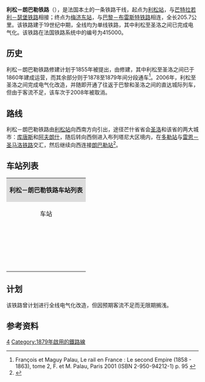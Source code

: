 {{Infobox rail system-route
|collapsed=no
|box_width=
|rail_name=利松－朗巴勒铁路<br>{{lang|fr|Ligne de Lison à Lamballe}}
|banner_color=
|sec_banner_color=
|logo_filename=
|image_width=
|logo_bgcolor=
|logo_note=
|image =Ligne Lison - Lamballe.svg
|imagesize=
|caption=利松－朗巴勒铁路路线图
|system_map=
|mapimage_width=
|map_bgcolor=
|locale={{FRA}}
|service_type=客货共用、干线铁路
|start=[[利松站|利松站]]、[[朗巴勒站|朗巴勒站]]
|begin_operation=1879年
|end_operation=
|operation_note=
|system_length=
|length_in_operation=
|total_length=206公里
|status=使用中
|line_title=线路
|lines=[[单线铁路|单线铁路]]
|stations=
|route_title=线路
|main_route=
|secondary_route=
|branch_route=
|standard=
|main_stations=[[利松站|利松站]]、[[圣洛站|圣洛站]]、[[布列塔尼地区多勒站|布列塔尼地区多勒站]]、[[朗巴勒站|朗巴勒站]]
|ridership=
|fleet_size=
|max_speed= 140km/h
|track_gauge={{standard gauge}}
|distance_between_mainlines=
|min_radius=
|max_grade=
|block_signal=自动闭塞
|electrified=25 kV – 50 Hz（部分）
|depot=
|operator={{法国交通数据|sncf}}
|franchise=
|hq=
|key_person=
|website=
|route_map=
}}

'''利松－朗巴勒铁路'''（{{lang-fr|Ligne de Lison à Lamballe}}），是法国本土的一条铁路干线，起点为[[利松站|利松站]]，与[[芒特拉若利－瑟堡铁路|芒特拉若利－瑟堡铁路]]相接；终点为[[梅济东站|梅济东站]]，与[[巴黎－布雷斯特铁路|巴黎－布雷斯特铁路]]相连，全长205.7公里。该铁路建于19世纪中期，全线均为单线铁路，其中利松至圣洛之间已完成电气化。该铁路在法国铁路系统中的编号为415000。

==历史==

利松－朗巴勒铁路修建计划于1855年被提出，由{{link-fr|西部铁路公司|Compagnie des chemins de fer de l'Ouest}}修建，其中利松至圣洛之间已于1860年建成运营，而其余部分则于1878至1879年间分段通车<ref>François et Maguy Palau, Le rail en France : Le second Empire (1858 - 1863), tome 2, F. et M. Palau, Paris 2001 (ISBN 2-950-94212-1) p. 95 {{fr}}</ref>。2006年，利松至圣洛之间完成电气化改造，并随即开通了往返于巴黎和圣洛之间的直达城际列车，但由于客流不足，该车次于2008年被取消。

==路线==
{{Main|{{link-fr|利松－朗巴勒铁路路线图|Schéma de la ligne de Lison à Lamballe}}}}
利松－朗巴勒铁路由[[利松站|利松站]]向西南方向引出，途径芒什省省会[[圣洛|圣洛]]和该省的两大城市：[[库唐斯|库唐斯]]和[[阿夫朗什|阿夫朗什]]，随后转向西侧进入布列塔尼大区境内，在[[多勒站|多勒站]]与[[雷恩－圣马洛铁路|雷恩－圣马洛铁路]]交汇，然后继续向西连接[[朗巴勒站|朗巴勒站]]<ref name="geo">{{Cite web|url=https://www.geoportail.gouv.fr/carte|title=Carte|accessdate=2021-01-18|author=Géoportail|language=fr|publisher=Géoportail|archive-url=https://web.archive.org/web/20170129154129/https://www.geoportail.gouv.fr/carte/|archive-date=2017-01-29|dead-url=yes}}</ref>。

==车站列表==

{| class="wikitable mw-collapsible " style="margin:1em auto 1em auto; font-size:smaller"
|colspan="5" align="center" style="background:#DCDCDC"|'''利松－朗巴勒铁路车站列表'''
|-
!align="center" |车站
!align="center" |公里数*
!align="center" |交汇路线
!align="center" |本线停靠车种
!align="center" |可换乘交通
|-
|align="center"|{{Arret|Lison|[[利松站|利松站]]}}
|0
|[[芒特拉若利－瑟堡铁路|芒特拉若利－瑟堡铁路]]<small>（[[巴黎圣拉扎尔站|巴黎]]方向）</small>↑<br>[[芒特拉若利－瑟堡铁路|芒特拉若利－瑟堡铁路]]<small>（[[瑟堡站|瑟堡]]方向）</small>↙
|align="center"|{{法国交通数据|ter|nor}}
|{{法国交通数据|car|14}}
|-
|align="center"|{{Arret|<s>Pont-Hébert|埃贝尔桥站</s>}}
|10.396
|
|align="center"|
|
|-
|align="center"|{{Arret|Saint-Lô|[[圣洛站|圣洛站]]}}
|18.467
|
|align="center"|{{法国交通数据|ter|nor}}
|{{法国交通数据/城市公共交通|圣洛}}<br>{{法国交通数据|car|50}}
|-
|align="center"|{{Arret|Carantilly - Marigny|[[卡朗蒂伊-马里尼站|卡朗蒂伊-马里尼站]]}}
|31.774
|
|align="center"|{{法国交通数据|ter|nor}}
|{{法国交通数据|car|50}}
|-
|align="center"|{{Arret|Coutances|[[库唐斯站|库唐斯站]]}}
|47.984
|
|align="center"|{{法国交通数据|ter|nor}}
|{{法国交通数据/城市公共交通|库唐斯}}<br>{{法国交通数据|car|50}}
|-
|align="center"|{{Arret|<s>Orval - Hyenville|奥尔瓦勒-扬维尔站</s>}}
|54.837
|
|align="center"|
|
|-
|align="center"|{{Arret|Folligny|[[福利尼站|福利尼站]]}}
|75.305
|[[阿让唐－格朗维尔铁路|阿让唐－格朗维尔铁路]]<small>（[[格朗维尔站|格朗维尔]]方向）</small>↖<br>[[阿让唐－格朗维尔铁路|阿让唐－格朗维尔铁路]]<small>（[[巴黎蒙帕纳斯站|巴黎]]方向）</small>↘
|align="center"|{{法国交通数据|ter|bre}}<br>{{法国交通数据|ter|nor}}
|{{法国交通数据|car|50}}
|-
|align="center"|{{Arret|<s>Montviron - Sartilly|蒙维龙-萨尔蒂伊</s>}}
|86.407
|
|align="center"|
|
|-
|align="center"|{{Arret|Avranches|[[阿夫朗什站|阿夫朗什站]]}}
|93.929
|
|align="center"|{{法国交通数据|ter|bre}}<br>{{法国交通数据|ter|nor}}
|{{法国交通数据|car|50}}
|-
|align="center"|{{Arret|Pontorson - Mont-Saint-Michel|[[蓬托尔松-圣米歇尔山站|蓬托尔松-圣米歇尔山站]]}}
|115.832
|
|align="center"|{{法国交通数据|ter|bre}}
|{{法国交通数据|car|35}}
|-
|align="center"|{{Arret|Dol-de-Bretagne|[[布列塔尼地区多勒站|布列塔尼地区多勒站]]}}
|137.511
|[[雷恩－圣马洛铁路|雷恩－圣马洛铁路]]<small>（[[圣马洛站|圣马洛]]方向）</small>↖<br>[[雷恩－圣马洛铁路|雷恩－圣马洛铁路]]<small>（[[雷恩站|雷恩]]方向）</small>↘
|align="center"|{{法国交通数据|tgv}}<br>{{法国交通数据|ter|bre}}
|{{法国交通数据|car|35}}
|-
|align="center"|{{Arret|Plerguer|[[普莱尔盖尔|普莱尔盖尔]]}}
|145.763
|
|align="center"|{{法国交通数据|ter|bre}}
|
|-
|align="center"|{{Arret|Miniac|[[米尼亚克站|米尼亚克站]]}}
|150.572
|
|align="center"|{{法国交通数据|ter|bre}}
|
|-
|align="center"|{{Arret|Pleudihen|[[普勒迪昂站|普勒迪昂站]]}}
|155.884
|
|align="center"|{{法国交通数据|ter|bre}}
|
|-
|align="center"|{{Arret|La Hisse|[[拉伊斯站|拉伊斯站]]}}
|159.587
|
|align="center"|{{法国交通数据|ter|bre}}
|
|-
|align="center"|{{Arret|Dinan|[[迪南站|迪南站]]}}
|165.940
|
|align="center"|{{法国交通数据|ter|bre}}
|{{法国交通数据|car|22}}<br>{{法国交通数据/城市公共交通|迪南}}
|-
|align="center"|{{Arret|Corseul - Languenan|[[科尔瑟勒-朗格南站|科尔瑟勒-朗格南站]]}}
|174.532
|
|align="center"|{{法国交通数据|ter|bre}}
|{{法国交通数据|car|22}}
|-
|align="center"|{{Arret|Plancoët|[[普朗科埃特站|普朗科埃特站]]}}
|183.131
|
|align="center"|{{法国交通数据|ter|bre}}
|{{法国交通数据|car|22}}
|-
|align="center"|{{Arret|Landébia|[[迪沃河畔圣皮埃尔站|迪沃河畔圣皮埃尔站]]}}
|191.549
|
|align="center"|{{法国交通数据|ter|bre}}
|
|-
|align="center"|{{Arret|Lamballe|[[朗巴勒站|朗巴勒站]]}}
|206.207
|[[巴黎－布雷斯特铁路|巴黎－布雷斯特铁路]]<small>（[[巴黎蒙帕纳斯站|巴黎]]方向）</small>↗<br>[[巴黎－布雷斯特铁路|巴黎－布雷斯特铁路]]<small>（[[布雷斯特站|布雷斯特]]方向）</small>↓
|align="center"|{{法国交通数据|tgv}}<br>{{法国交通数据|ter|bre}}
|{{法国交通数据|car|22}}
|}

==计划==

该铁路曾计划进行全线电气化改造，但因预期客流不足而无限期搁浅。

==参考资料==
{{Reflist}}
{{法国主要铁路线}}
[[Category:法國鐵路線|4]]
[[Category:1879年啟用的鐵路線|Category:1879年啟用的鐵路線]]